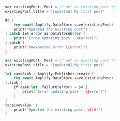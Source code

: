 <BlockSwitcher>

<Block name="Async/Await">

```swift
var existingPost: Post = /* get an existing post */
existingPost.title = "[updated] My first post"

do {
    try await Amplify.DataStore.save(existingPost)
    print("Updated the existing post")
} catch let error as DataStoreError {
    print("Error updating post - \(error)")
} catch {
    print("Unexpected error \(error)")
}
```

</Block>

<Block name="Combine">

```swift
var existingPost: Post = /* get an existing post */
existingPost.title = "[updated] My first post"

let saveSink = Amplify.Publisher.create {
    try await Amplify.DataStore.save(existingPost)
}.sink {
    if case let .failure(error) = $0 {
        print("Error updating post - \(error)")
    }
}
receiveValue: {
    print("Updated the existing post: \($0)")
}
```

</Block>

</BlockSwitcher>
